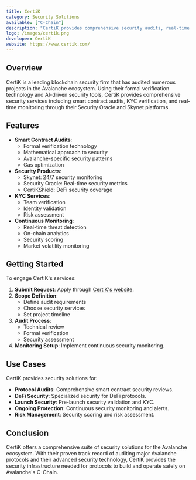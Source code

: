 ```yaml
---
title: CertiK
category: Security Solutions
available: ["C-Chain"]
description: "CertiK provides comprehensive security audits, real-time monitoring, and KYC services for Avalanche protocols through their advanced formal verification technology."
logo: /images/certik.png
developer: CertiK
website: https://www.certik.com/
---
```


## Overview

CertiK is a leading blockchain security firm that has audited numerous projects in the Avalanche ecosystem. Using their formal verification technology and AI-driven security tools, CertiK provides comprehensive security services including smart contract audits, KYC verification, and real-time monitoring through their Security Oracle and Skynet platforms.

## Features

- **Smart Contract Audits**: 
  - Formal verification technology
  - Mathematical approach to security
  - Avalanche-specific security patterns
  - Gas optimization
- **Security Products**:
  - Skynet: 24/7 security monitoring
  - Security Oracle: Real-time security metrics
  - CertiKShield: DeFi security coverage
- **KYC Services**:
  - Team verification
  - Identity validation
  - Risk assessment
- **Continuous Monitoring**:
  - Real-time threat detection
  - On-chain analytics
  - Security scoring
  - Market volatility monitoring

## Getting Started

To engage CertiK's services:

1. **Submit Request**: Apply through [CertiK's website](https://www.certik.com/).
2. **Scope Definition**: 
   - Define audit requirements
   - Choose security services
   - Set project timeline
3. **Audit Process**: 
   - Technical review
   - Formal verification
   - Security assessment
4. **Monitoring Setup**: Implement continuous security monitoring.

## Use Cases

CertiK provides security solutions for:

- **Protocol Audits**: Comprehensive smart contract security reviews.
- **DeFi Security**: Specialized security for DeFi protocols.
- **Launch Security**: Pre-launch security validation and KYC.
- **Ongoing Protection**: Continuous security monitoring and alerts.
- **Risk Management**: Security scoring and risk assessment.

## Conclusion

CertiK offers a comprehensive suite of security solutions for the Avalanche ecosystem. With their proven track record of auditing major Avalanche protocols and their advanced security technology, CertiK provides the security infrastructure needed for protocols to build and operate safely on Avalanche's C-Chain. 